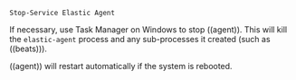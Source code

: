 

```shell
Stop-Service Elastic Agent
```

If necessary, use Task Manager on Windows to stop ((agent)). This will kill the
`elastic-agent` process and any sub-processes it created (such as ((beats))).

<DocCallOut title="Note">
((agent)) will restart automatically if the system is rebooted.
</DocCallOut>

